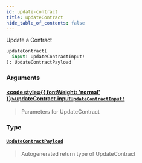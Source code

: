 ```yaml
---
id: update-contract
title: updateContract
hide_table_of_contents: false
---
```








Update a Contract

```graphql
updateContract(
  input: UpdateContractInput!
): UpdateContractPayload
```


### Arguments

#### [<code style={{ fontWeight: 'normal' }}>updateContract.<b>input</b></code>](#)<Bullet />[`UpdateContractInput!`](/api/graphql/documentation/inputs/update-contract-input) <Badge class="secondary" text="non-null"/> <Badge class="secondary" text="input"/>
> Parameters for UpdateContract
> 

### Type

#### [`UpdateContractPayload`](/api/graphql/documentation/objects/update-contract-payload) <Badge class="secondary" text="object"/>
> Autogenerated return type of UpdateContract
> 





